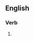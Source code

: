 {{also|reframing}}

==English==

===Verb===
{{head|en|present participle}}

# {{present participle of|re-frame|lang=en|nocat=1}}